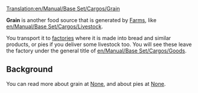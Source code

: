 [[Translation:en/Manual/Base Set/Cargos/Grain]]
{{en/Manual/Base Set/Cargos/Cargo|
name=Grain|
image=en/Manual/Base Set/Industries/Farm.png|
produced=[[en/Manual/Base Set/Industries/Farm]]|
accepted=[[en/Manual/Base Set/Industries/Factory]]
}}

'''Grain''' is another food source that is generated by [[en/Manual/Base Set/Industries/Farm|Farms]], like [[en/Manual/Base Set/Cargos/Livestock]]. 

You transport it to [[en/Manual/Base Set/Industries/Factory|factories]] where it is made into bread and similar products, or pies if you deliver some livestock too. You will see these leave the factory under the general title of [[en/Manual/Base Set/Cargos/Goods]].

==Background==
You can read more about grain at [https://www.wikipedia.org/wiki/Cereal None], and about pies at [https://www.wikipedia.org/wiki/Pie None].